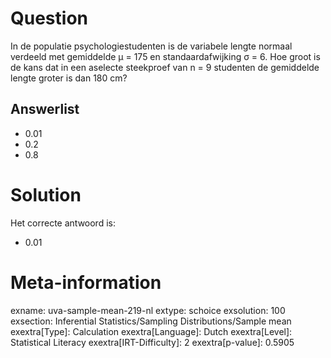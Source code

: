 Question
========

In de populatie psychologiestudenten is de variabele lengte normaal
verdeeld met gemiddelde μ = 175 en standaardafwijking σ = 6. Hoe groot
is de kans dat in een aselecte steekproef van n = 9 studenten de
gemiddelde lengte groter is dan 180 cm?

Answerlist
----------

* 0.01
* 0.2
* 0.8

Solution
========

Het correcte antwoord is: 

* 0.01

Meta-information
================
exname: uva-sample-mean-219-nl
extype: schoice
exsolution: 100
exsection: Inferential Statistics/Sampling Distributions/Sample mean
exextra[Type]: Calculation
exextra[Language]: Dutch
exextra[Level]: Statistical Literacy
exextra[IRT-Difficulty]: 2
exextra[p-value]: 0.5905
